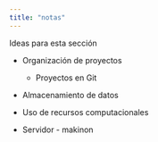 ```yaml
---
title: "notas"
---
```


Ideas para esta sección 

- Organización de proyectos
    - Proyectos en Git

- Almacenamiento de datos 
- Uso de recursos computacionales 

- Servidor - makinon 


